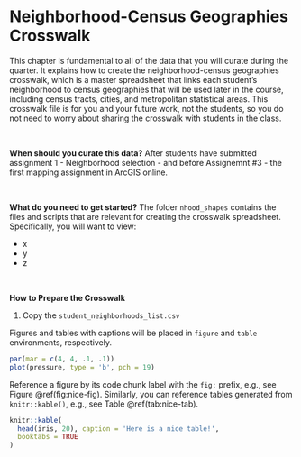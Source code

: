 # Neighborhood-Census Geographies Crosswalk {#crosswalk}

This chapter is fundamental to all of the data that you will curate during the quarter. It explains how to create the neighborhood-census geographies crosswalk, which is a master spreadsheet that links each student's neighborhood to census geographies that will be used later in the course, including census tracts, cities, and metropolitan statistical areas. This crosswalk file is for you and your future work, not the students, so you do not need to worry about sharing the crosswalk with students in the class. 

<br>

**When should you curate this data?** 
After students have submitted assignment 1 - Neighborhood selection - and before Assignemnt #3 - the first mapping assignment in ArcGIS online. 

<br>

**What do you need to get started?** 
The folder `nhood_shapes` contains the files and scripts that are relevant for creating the crosswalk spreadsheet. Specifically, you will want to view: 

- x
- y 
- z 

<br>

**How to Prepare the Crosswalk**

1. Copy the `student_neighborhoods_list.csv`



Figures and tables with captions will be placed in `figure` and `table` environments, respectively.

```r
par(mar = c(4, 4, .1, .1))
plot(pressure, type = 'b', pch = 19)
```

Reference a figure by its code chunk label with the `fig:` prefix, e.g., see Figure \@ref(fig:nice-fig). Similarly, you can reference tables generated from `knitr::kable()`, e.g., see Table \@ref(tab:nice-tab).

```r
knitr::kable(
  head(iris, 20), caption = 'Here is a nice table!',
  booktabs = TRUE
)
```


